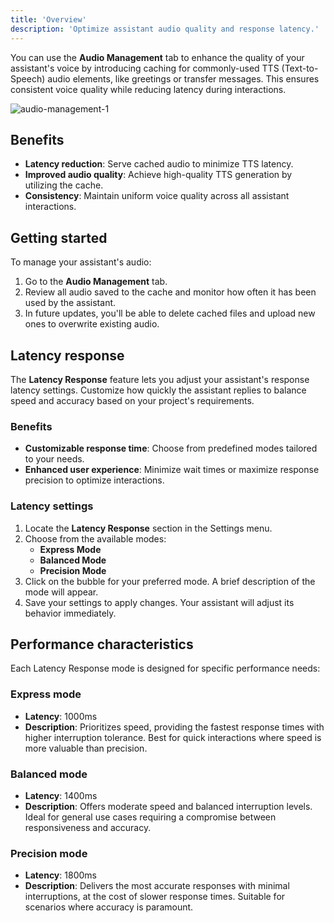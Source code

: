 ```yaml
---
title: 'Overview'
description: 'Optimize assistant audio quality and response latency.'
---
```


You can use the **Audio Management** tab to enhance the quality of your assistant's voice by <Tooltip tip="TTS caching stores responses so they can be quickly accessed again, reducing the time and cost needed to repeatedly call the client.">introducing caching</Tooltip>
for commonly-used TTS (Text-to-Speech) audio elements, like greetings or transfer messages. This ensures consistent voice quality while reducing latency
during interactions.

![audio-management-1](/images/audio-management-1.png)

## Benefits

- **Latency reduction**: Serve cached audio to minimize TTS latency.
- **Improved audio quality**: Achieve high-quality TTS generation by utilizing the cache.
- **Consistency**: Maintain uniform voice quality across all assistant interactions.

## Getting started

To manage your assistant's audio:
1. Go to the **Audio Management** tab.
2. Review all audio saved to the cache and monitor how often it has been used by the assistant.
3. In future updates, you'll be able to delete cached files and upload new ones to overwrite existing audio.

## Latency response

The **Latency Response** feature lets you adjust your assistant's response latency settings. Customize how quickly the assistant
replies to balance speed and accuracy based on your project's requirements.

### Benefits

- **Customizable response time**: Choose from predefined modes tailored to your needs.
- **Enhanced user experience**: Minimize wait times or maximize response precision to optimize interactions.

### Latency settings
1. Locate the **Latency Response** section in the Settings menu.
2. Choose from the available modes:
   - **Express Mode**
   - **Balanced Mode**
   - **Precision Mode**
3. Click on the bubble for your preferred mode. A brief description of the mode will appear.
4. Save your settings to apply changes. Your assistant will adjust its behavior immediately.

## Performance characteristics

Each Latency Response mode is designed for specific performance needs:

### Express mode

- **Latency**: 1000ms  
- **Description**: Prioritizes speed, providing the fastest response times with higher interruption tolerance. Best for quick interactions
where speed is more valuable than precision.

### Balanced mode

- **Latency**: 1400ms  
- **Description**: Offers moderate speed and balanced interruption levels. Ideal for general use cases requiring a compromise between
 responsiveness and accuracy.

### Precision mode

- **Latency**: 1800ms  
- **Description**: Delivers the most accurate responses with minimal interruptions, at the cost of slower response times. Suitable for scenarios
where accuracy is paramount.
